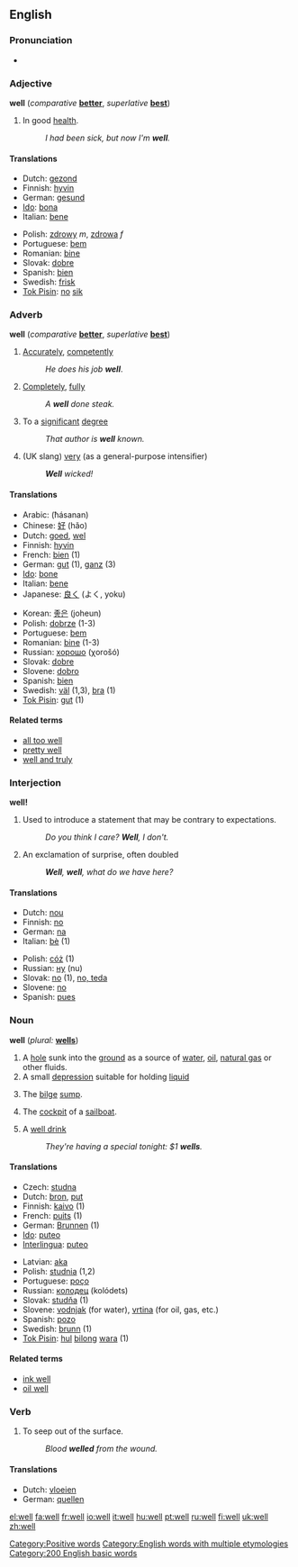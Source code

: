 {{wikipedia}}

==English==

{{rank|way|even|say|124|well|many|work|too}}

===Pronunciation===
*{{audio|en-us-well.ogg|Audio (US)}}

===Adjective===
'''well''' (''comparative'' '''[[better]]''', ''superlative'' '''[[best]]''')

# In good [[health]].
#: ''I had been sick, but now I'm '''well'''.''

====Translations====
{{top}}
*Dutch: [[gezond]]
*Finnish: [[hyvin]]
*German: [[gesund]]
*[[Ido]]: [[bona]]
*Italian: [[bene]]
{{mid}}
*Polish: [[zdrowy]] ''m'', [[zdrowa]] ''f''
*Portuguese: [[bem]]
*Romanian: [[bine]]
*Slovak: [[dobre#Slovak|dobre]]
*Spanish: [[bien]]
*Swedish: [[frisk]]
*[[Tok Pisin]]: [[no]] [[sik]]
{{bottom}}

[[Category:Positive words]]

===Adverb===
'''well''' (''comparative'' '''[[better]]''', ''superlative'' '''[[best]]''')

# [[Accurately]], [[competently]]
#: ''He does his job '''well'''''.
# [[Completely]], [[fully]]
#: ''A '''well''' done steak.''
#To a [[significant]] [[degree]]
#: ''That author is '''well''' known.''
# (UK slang) [[very]] (as a general-purpose intensifier)
#: '''''Well''' wicked!''

====Translations====
{{top}}
*Arabic: {{ARchar|[[حسنا|حسنًا]]}} (ħásanan)
*Chinese: [[好]] (hǎo)
*Dutch: [[goed#Dutch|goed]], [[wel]]
*Finnish: [[hyvin]]
*French: [[bien]] (1)
*German: [[gut]] (1), [[ganz]] (3)
*[[Ido]]: [[bone]]
*Italian: [[bene]]
*Japanese: [[良く]] (よく, yoku)
{{mid}}
*Korean: [[좋은]] (joheun)
*Polish: [[dobrze]] (1-3)
*Portuguese: [[bem]]
*Romanian: [[bine]] (1-3)
*Russian: [[хорошо]] (χorošó)
*Slovak: [[dobre#Slovak|dobre]]
*Slovene: [[dobro]]
*Spanish: [[bien]]
*Swedish: [[väl]] (1,3), [[bra]] (1)
*[[Tok Pisin]]: [[gut]] (1)
{{bottom}}

====Related terms====
*[[all too well]]
*[[pretty well]]
*[[well and truly]]

===Interjection===
'''well!'''

#Used to introduce a statement that may be contrary to expectations.
#: ''Do you think I care?  '''Well''', I don't.''
#An exclamation of surprise, often doubled
#: '''''Well''', '''well''', what do we have here?''

====Translations====
{{top}}
*Dutch: [[nou#Dutch|nou]]
*Finnish: [[no#Finnish|no]]
*German: [[na]]
*Italian: [[bè]] (1)
{{mid}}
*Polish: [[cóż]] (1)
*Russian: [[ну]] (nu)
*Slovak: [[no#Slovak|no]] (1), [[no, teda]]
*Slovene: [[no#Slovene|no]] 
*Spanish: [[pues]]
{{bottom}}

===Noun===
'''well''' (''plural:'' '''[[wells]]''')

# A [[hole]] sunk into the [[ground]] as a source of [[water]], [[oil]], [[natural gas]] or other fluids.
# A small [[depression]] suitable for holding [[liquid]]
# {{nautical}} The [[bilge]] [[sump]].
# {{nautical}} The [[cockpit]] of a [[sailboat]].
# A [[well drink]]
#: ''They're having a special tonight: $1 '''wells'''.''

====Translations====
{{top}}
*Czech: [[studna]]
*Dutch: [[bron#Dutch|bron]], [[put#Dutch|put]]
*Finnish: [[kaivo]] (1)
*French: [[puits]] (1)
*German: [[Brunnen]] {{m}} (1)
*[[Ido]]: [[puteo]]
*[[Interlingua]]: [[puteo]]
{{mid}}
*Latvian: [[aka]] {{f}}
*Polish: [[studnia]] {{f}} (1,2)
*Portuguese: [[poço]] {{m}}
*Russian: [[колодец]] (kolódets) {{m}}
*Slovak: [[studňa#Slovak|studňa]] {{f}} (1)
*Slovene: [[vodnjak]] (for water), [[vrtina]] (for oil, gas, etc.)
*Spanish: [[pozo]] {{m}}
*Swedish: [[brunn]] (1)
*[[Tok Pisin]]: [[hul]] [[bilong]] [[wara]] (1)
{{bottom}}

====Related terms====
* [[ink well]]
* [[oil well]]

===Verb===
{{en-infl-reg-consonant|well||}}

# To seep out of the surface.
#: ''Blood '''welled''' from the wound.''

====Translations====

*Dutch: [[vloeien]]
*German: [[quellen]]

[[Category:English words with multiple etymologies]]
[[Category:200 English basic words]]

[[el:well]]
[[fa:well]]
[[fr:well]]
[[io:well]]
[[it:well]]
[[hu:well]]
[[pt:well]]
[[ru:well]]
[[fi:well]]
[[uk:well]]
[[zh:well]]